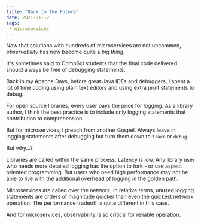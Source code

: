 ```yaml
---
title: "Back to The Future"
date: 2021-01-12
tags:
 - microservices
---
```


Now that solutions with hundreds of microservices are not uncommon, *observability* has now become quite a *big thing*.

It's sometimes said to CompSci students that the final code delivered should always be free of debugging statements.

Back in my Apache Days, before great Java IDEs and debuggers, I spent a lot of time coding using plain text editors
and using extra print statements to debug.

For open source libraries, every user pays the price for logging. As a library author, I think the best practice is to
include only logging statements that contribution to comprehension.

But for microservices, I preach from another Gospel. Always leave in logging statements after debugging but turn them
down to ```trace``` or ```debug```.

But why...?

Libraries are called within the same process. Latency is low. Any library user who needs more detailed logging has the
option to fork - or use aspect oriented programming. But users who need high performance may not be able to live
with the additional overhead of logging in the golden path.

Microservices are called over the network. In relative terms, unused logging statements are orders of magnitude
quicker than even the quickest network operation. The performance tradeoff is quite different in this case.

And for microservices, observability is so critical for reliable operation.